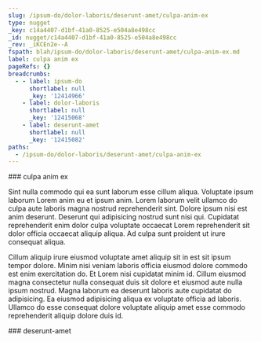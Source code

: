 ```yaml
---
slug: /ipsum-do/dolor-laboris/deserunt-amet/culpa-anim-ex
type: nugget
_key: c14a4407-d1bf-41a0-8525-e504a8e498cc
_id: nugget/c14a4407-d1bf-41a0-8525-e504a8e498cc
_rev: _iKCEn2e--A
fspath: blah/ipsum-do/dolor-laboris/deserunt-amet/culpa-anim-ex.md
label: culpa anim ex
pageRefs: {}
breadcrumbs:
  - - label: ipsum-do
      shortlabel: null
      _key: '12414966'
    - label: dolor-laboris
      shortlabel: null
      _key: '12415068'
    - label: deserunt-amet
      shortlabel: null
      _key: '12415082'
paths:
  - /ipsum-do/dolor-laboris/deserunt-amet/culpa-anim-ex
---
```


<NuggetArea>
<Nugget slug="/ipsum-do/dolor-laboris/deserunt-amet/culpa-anim-ex" type="nugget" _key="c14a4407-d1bf-41a0-8525-e504a8e498cc" _id="nugget/c14a4407-d1bf-41a0-8525-e504a8e498cc" _rev="_iKCEn2e--A" fspath="blah/ipsum-do/dolor-laboris/deserunt-amet/culpa-anim-ex.md" label="culpa anim ex" paths="/ipsum-do/dolor-laboris/deserunt-amet/culpa-anim-ex">
<NuggetBody>
### culpa anim ex

Sint nulla commodo qui ea sunt laborum esse cillum aliqua. Voluptate ipsum laborum Lorem anim eu et ipsum anim. Lorem laborum velit ullamco do culpa aute laboris magna nostrud reprehenderit sint. Dolore ipsum nisi est anim deserunt. Deserunt qui adipisicing nostrud sunt nisi qui. Cupidatat reprehenderit enim dolor culpa voluptate occaecat Lorem reprehenderit sit dolor officia occaecat aliquip aliqua. Ad culpa sunt proident ut irure consequat aliqua.

Cillum aliquip irure eiusmod voluptate amet aliquip sit in est sit ipsum tempor dolore. Minim nisi veniam laboris officia eiusmod dolore commodo est enim exercitation do. Et Lorem nisi cupidatat minim id. Cillum eiusmod magna consectetur nulla consequat duis sit dolore et eiusmod aute nulla ipsum nostrud. Magna laborum ea deserunt laboris aute cupidatat do adipisicing. Ea eiusmod adipisicing aliqua ex voluptate officia ad laboris. Ullamco do esse consequat dolore voluptate aliquip amet esse commodo reprehenderit aliquip dolore duis id.

</NuggetBody>
<Breadcrumbs>
<Crumbs>
<Crumb _key="12414966" label="ipsum-do" /><Crumb _key="12415068" label="dolor-laboris" /><Crumb _key="12415082" label="deserunt-amet" />
</Crumbs>
</Breadcrumbs>
</Nugget>

<NuggetsInbound>
</NuggetsInbound>
<NuggetsOutbound>
</NuggetsOutbound>
</NuggetArea>
<PassagesInbound>
<Passage direction="inbound" type="passage" _key="12415082" _id="passage/12415082" _rev="_iKCEn2e---" label="deserunt-amet" passage="deserunt-amet" fspath="blah/ipsum-do/dolor-laboris/deserunt-amet" paths="/ipsum-do/dolor-laboris/deserunt-amet" slug="/ipsum-do/dolor-laboris/deserunt-amet">
<NuggetBody>
### deserunt-amet

</NuggetBody>
<Breadcrumbs>
<Crumbs>
<Crumb _key="12414966" label="ipsum-do" /><Crumb _key="12415068" label="dolor-laboris" />
</Crumbs>
</Breadcrumbs>
</Passage>

</PassagesInbound>
<PassagesOutbound>
</PassagesOutbound>